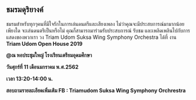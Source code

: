 
## ชมรมดุริยางค์

ชมรมสำหรับทุกๆคนที่มีใจรักในการเล่นดนตรีและเสียงเพลง
ไม่ว่าคุณจะมีประสบการณ์มามากน้อยเพียงใด จะเล่นดนตรีเป็นหรือไม่
คุณก็สามารถมาร่วมรับประสบการณ์ รับชม และเพลิดเพลินไปกับการแสดงของพวกเรา
วง Triam Udom Suksa Wing Symphony Orchestra ได้ที่ งาน **Triam Udom Open House 2019**

**@ณ หอประชุมใหญ่ โรงเรียนเตรียมอุดมศึกษา**

**วันศุกร์ที่ 11 เดือนมกราคม พ.ศ.2562**

**เวลา 13:20-14:00 น.**

**สอบถามรายละเอียดเพิ่มเติม FB : Triamudom Suksa Wing Symphony
Orchrestra**

